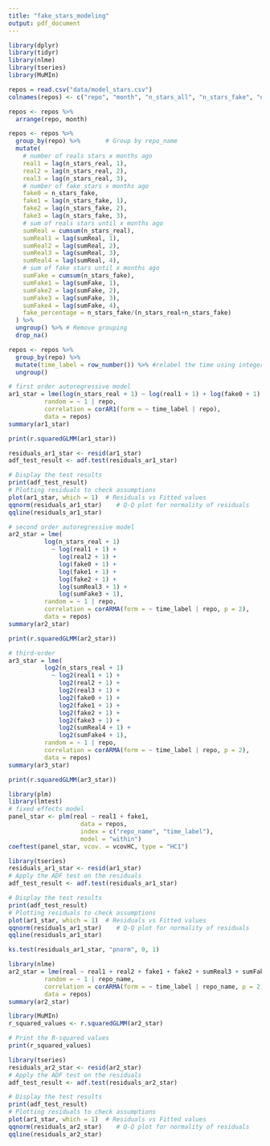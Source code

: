```yaml
---
title: "fake_stars_modeling"
output: pdf_document
---
```


```r
library(dplyr)
library(tidyr)
library(nlme)
library(tseries)
library(MuMIn)
```

```r
repos = read.csv("data/model_stars.csv")
colnames(repos) <- c("repo", "month", "n_stars_all", "n_stars_fake", "n_stars_real")
```

```r
repos <- repos %>%
  arrange(repo, month)

repos <- repos %>%
  group_by(repo) %>%       # Group by repo_name
  mutate(
    # number of reals stars x months ago
    real1 = lag(n_stars_real, 1),
    real2 = lag(n_stars_real, 2),
    real3 = lag(n_stars_real, 3),
    # number of fake stars x months ago
    fake0 = n_stars_fake,
    fake1 = lag(n_stars_fake, 1),
    fake2 = lag(n_stars_fake, 2),
    fake3 = lag(n_stars_fake, 3),
    # sum of reals stars until x months ago
    sumReal = cumsum(n_stars_real),
    sumReal1 = lag(sumReal, 1),
    sumReal2 = lag(sumReal, 2),
    sumReal3 = lag(sumReal, 3),
    sumReal4 = lag(sumReal, 4),
    # sum of fake stars until x months ago
    sumFake = cumsum(n_stars_fake),
    sumFake1 = lag(sumFake, 1),
    sumFake2 = lag(sumFake, 2),
    sumFake3 = lag(sumFake, 3),
    sumFake4 = lag(sumFake, 4),
    fake_percentage = n_stars_fake/(n_stars_real+n_stars_fake)
  ) %>%
  ungroup() %>% # Remove grouping
  drop_na()

repos <- repos %>%
  group_by(repo) %>%
  mutate(time_label = row_number()) %>% #relabel the time using integers starting from 1
  ungroup()
```

```r
# first order autoregressive model
ar1_star = lme(log(n_stars_real + 1) ~ log(real1 + 1) + log(fake0 + 1) + log(fake1 + 1) + log(sumReal2 + 1) + log(sumFake2 + 1),
          random = ~ 1 | repo,
          correlation = corAR1(form = ~ time_label | repo),
          data = repos)
summary(ar1_star)
```

```r
print(r.squaredGLMM(ar1_star))
```

```r
residuals_ar1_star <- resid(ar1_star)
adf_test_result <- adf.test(residuals_ar1_star)

# Display the test results
print(adf_test_result)
# Plotting residuals to check assumptions
plot(ar1_star, which = 1)  # Residuals vs Fitted values
qqnorm(residuals_ar1_star)    # Q-Q plot for normality of residuals
qqline(residuals_ar1_star)
```

```r
# second order autoregressive model
ar2_star = lme(
          log(n_stars_real + 1) 
            ~ log(real1 + 1) + 
              log(real2 + 1) + 
              log(fake0 + 1) +
              log(fake1 + 1) + 
              log(fake2 + 1) + 
              log(sumReal3 + 1) + 
              log(sumFake3 + 1),
          random = ~ 1 | repo,
          correlation = corARMA(form = ~ time_label | repo, p = 2),
          data = repos)
summary(ar2_star)
```
```r
print(r.squaredGLMM(ar2_star))
```

```r
# third-order
ar3_star = lme(
          log2(n_stars_real + 1) 
            ~ log2(real1 + 1) + 
              log2(real2 + 1) + 
              log2(real3 + 1) +
              log2(fake0 + 1) + 
              log2(fake1 + 1) + 
              log2(fake2 + 1) + 
              log2(fake3 + 1) +
              log2(sumReal4 + 1) + 
              log2(sumFake4 + 1),
          random = ~ 1 | repo,
          correlation = corARMA(form = ~ time_label | repo, p = 2),
          data = repos)
summary(ar3_star)
```
```r
print(r.squaredGLMM(ar3_star))
```
```r
library(plm)
library(lmtest)
# fixed effects model 
panel_star <- plm(real ~ real1 + fake1, 
                    data = repos,
                    index = c("repo_name", "time_label"), 
                    model = "within")
coeftest(panel_star, vcov. = vcovHC, type = "HC1")
```

```r
library(tseries)
residuals_ar1_star <- resid(ar1_star)
# Apply the ADF test on the residuals
adf_test_result <- adf.test(residuals_ar1_star)

# Display the test results
print(adf_test_result)
# Plotting residuals to check assumptions
plot(ar1_star, which = 1)  # Residuals vs Fitted values
qqnorm(residuals_ar1_star)    # Q-Q plot for normality of residuals
qqline(residuals_ar1_star)
```

```r
ks.test(residuals_ar1_star, "pnorm", 0, 1)
```

```r
library(nlme)
ar2_star = lme(real ~ real1 + real2 + fake1 + fake2 + sumReal3 + sumFake3,
          random = ~ 1 | repo_name,
          correlation = corARMA(form = ~ time_label | repo_name, p = 2),
          data = repos)
summary(ar2_star)
```

```r
library(MuMIn)
r_squared_values <- r.squaredGLMM(ar2_star)

# Print the R-squared values
print(r_squared_values)
```
```r
library(tseries)
residuals_ar2_star <- resid(ar2_star)
# Apply the ADF test on the residuals
adf_test_result <- adf.test(residuals_ar2_star)

# Display the test results
print(adf_test_result)
# Plotting residuals to check assumptions
plot(ar1_star, which = 1)  # Residuals vs Fitted values
qqnorm(residuals_ar2_star)    # Q-Q plot for normality of residuals
qqline(residuals_ar2_star)
```

